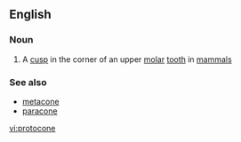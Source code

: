 ==English==

===Noun===
{{wikipedia}}
{{en-noun}}

#{{anatomy}} A [[cusp]] in the corner of an upper [[molar]] [[tooth]] in [[mammal]]s

===See also===
*[[metacone]]
*[[paracone]]

[[vi:protocone]]